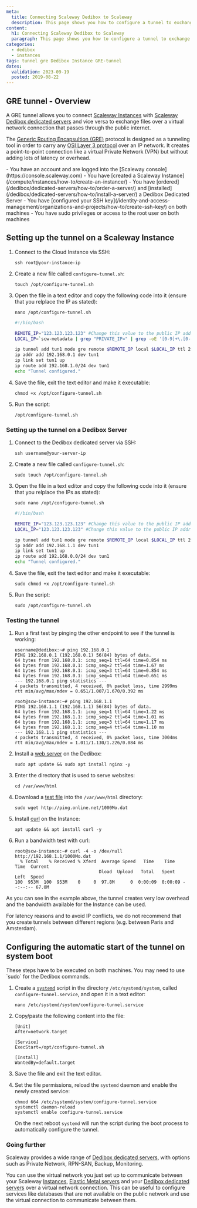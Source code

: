 ```yaml
---
meta:
  title: Connecting Scaleway Dedibox to Scaleway
  description: This page shows you how to configure a tunnel to exchange data between a Scaleway Dedibox dedicated server and a Scaleway Cloud Instance.
content:
  h1: Connecting Scaleway Dedibox to Scaleway
  paragraph: This page shows you how to configure a tunnel to exchange data between a Scaleway Dedibox dedicated server and a Scaleway Cloud Instance.
categories:
  - dedibox
  - instances
tags: tunnel gre Dedibox Instance GRE-tunnel
dates:
  validation: 2023-09-19
  posted: 2019-08-22
---
```


## GRE tunnel - Overview

A GRE tunnel allows you to connect [Scaleway Instances](https://www.scaleway.com/en/virtual-instances/) with [Scaleway Dedibox dedicated servers](https://www.scaleway.com/en/dedibox/) and vice versa to exchange files over a virtual network connection that passes through the public internet.

<Lightbox src="scaleway-gre-private-tunnel.webp" width="800" alt="" />

The [Generic Routing Encapsultion (GRE)](https://en.wikipedia.org/wiki/Generic_Routing_Encapsulation) protocol is designed as a tunneling tool in order to carry any [OSI Layer 3 protocol](https://en.wikipedia.org/wiki/Network_layer) over an IP network. It creates a point-to-point connection like a virtual Private Network (VPN) but without adding lots of latency or overhead.

<Macro id="requirements" />

<Message type="requirement">
  - You have an account and are logged into the [Scaleway console](https://console.scaleway.com)
  - You have [created a Scaleway Instance](/compute/instances/how-to/create-an-instance/)
  - You have [ordered](/dedibox/dedicated-servers/how-to/order-a-server/) and [installed](/dedibox/dedicated-servers/how-to/install-a-server/) a Dedibox Dedicated Server
  - You have [configured your SSH key](/identity-and-access-management/organizations-and-projects/how-to/create-ssh-key/) on both machines
  - You have sudo privileges or access to the root user on both machines
</Message>

## Setting up the tunnel on a Scaleway Instance

1. Connect to the Cloud Instance via SSH:
    ```
    ssh root@your-instance-ip
    ```
2. Create a new file called `configure-tunnel.sh`:
    ```
    touch /opt/configure-tunnel.sh
    ```
3. Open the file in a text editor and copy the following code into it (ensure that you relplace the IP as stated):
    ```
    nano /opt/configure-tunnel.sh
    ```

    ```bash
    #!/bin/bash

    REMOTE_IP="123.123.123.123" #Change this value to the public IP address of the Instance
    LOCAL_IP=`scw-metadata | grep "PRIVATE_IP=" | grep -oE '[0-9]+\.[0-9]+\.[0-9]+\.[0-9]+'`

    ip tunnel add tun1 mode gre remote $REMOTE_IP local $LOCAL_IP ttl 255
    ip addr add 192.168.0.1 dev tun1
    ip link set tun1 up
    ip route add 192.168.1.0/24 dev tun1
    echo "Tunnel configured."
    ```
4. Save the file, exit the text editor and make it executable:
    ```
    chmod +x /opt/configure-tunnel.sh
    ```
5. Run the script:
    ```
    /opt/configure-tunnel.sh
    ```

### Setting up the tunnel on a Dedibox Server

1. Connect to the Dedibox dedicated server via SSH:
    ```
    ssh username@your-server-ip
    ```
2. Create a new file called `configure-tunnel.sh`:
    ```
    sudo touch /opt/configure-tunnel.sh
    ```
3. Open the file in a text editor and copy the following code into it (ensure that you relplace the IPs as stated):
    ```
    sudo nano /opt/configure-tunnel.sh
    ```

    ```bash
    #!/bin/bash

    REMOTE_IP="123.123.123.123" #Change this value to the public IP address of the Scaleway Cloud Instance
    LOCAL_IP="123.123.123.123" #Change this value to the public IP address of the Dedibox dedicated server

    ip tunnel add tun1 mode gre remote $REMOTE_IP local $LOCAL_IP ttl 255
    ip addr add 192.168.1.1 dev tun1
    ip link set tun1 up
    ip route add 192.168.0.0/24 dev tun1
    echo "Tunnel configured."
    ```
4. Save the file, exit the text editor and make it executable:
    ```
    sudo chmod +x /opt/configure-tunnel.sh
    ```
5. Run the script:
    ```
    sudo /opt/configure-tunnel.sh
    ```

### Testing the tunnel

1. Run a first test by pinging the other endpoint to see if the tunnel is working:
    ```
    username@dedibox:~# ping 192.168.0.1
    PING 192.168.0.1 (192.168.0.1) 56(84) bytes of data.
    64 bytes from 192.168.0.1: icmp_seq=1 ttl=64 time=0.854 ms
    64 bytes from 192.168.0.1: icmp_seq=2 ttl=64 time=1.67 ms
    64 bytes from 192.168.0.1: icmp_seq=3 ttl=64 time=0.854 ms
    64 bytes from 192.168.0.1: icmp_seq=4 ttl=64 time=0.651 ms
    --- 192.168.0.1 ping statistics ---
    4 packets transmitted, 4 received, 0% packet loss, time 2999ms
    rtt min/avg/max/mdev = 0.651/1.007/1.670/0.392 ms
    ```

    ```
    root@scw-instance:~# ping 192.168.1.1
    PING 192.168.1.1 (192.168.1.1) 56(84) bytes of data.
    64 bytes from 192.168.1.1: icmp_seq=1 ttl=64 time=1.22 ms
    64 bytes from 192.168.1.1: icmp_seq=2 ttl=64 time=1.01 ms
    64 bytes from 192.168.1.1: icmp_seq=3 ttl=64 time=1.17 ms
    64 bytes from 192.168.1.1: icmp_seq=4 ttl=64 time=1.10 ms
    --- 192.168.1.1 ping statistics ---
    4 packets transmitted, 4 received, 0% packet loss, time 3004ms
    rtt min/avg/max/mdev = 1.011/1.130/1.226/0.084 ms
    ```
2. Install a [web server](/tutorials/installation-lemp-ubuntu-bionic/) on the Dedibox:
    ```
    sudo apt update && sudo apt install nginx -y
    ```
3. Enter the directory that is used to serve websites:
    ```
    cd /var/www/html
    ```
4. Download a [test file](http://ping.online.net/) into the `/var/www/html` directory:
    ```
    sudo wget http://ping.online.net/1000Mo.dat
    ```
5. Install [curl](https://en.wikipedia.org/wiki/CURL) on the Instance:
    ```
    apt update && apt install curl -y
    ```
6. Run a bandwidth test with curl:
    ```
    root@scw-instance:~# curl -4 -o /dev/null http://192.168.1.1/1000Mo.dat
      % Total    % Received % Xferd  Average Speed   Time    Time     Time  Current
                                    Dload  Upload   Total   Spent    Left  Speed
    100  953M  100  953M    0     0  97.8M      0  0:00:09  0:00:09 --:--:-- 67.0M
    ```

As you can see in the example above, the tunnel creates very low overhead and the bandwidth available for the Instance can be used.

<Message type="tip">
  For latency reasons and to avoid IP conflicts, we do not recommend that you create tunnels between different regions (e.g. between Paris and Amsterdam).
</Message>

## Configuring the automatic start of the tunnel on system boot

<Message type="important">
  These steps have to be executed on both machines. You may need to use `sudo` for the Dedibox commands.
</Message>

1. Create a [`systemd`](https://en.wikipedia.org/wiki/Systemd) script in the directory `/etc/systemd/system`, called `configure-tunnel.service`, and open it in a text editor:
    ```
    nano /etc/systemd/system/configure-tunnel.service
    ```
2. Copy/paste the following content into the file:
    ```
    [Unit]
    After=network.target

    [Service]
    ExecStart=/opt/configure-tunnel.sh

    [Install]
    WantedBy=default.target
    ```
3. Save the file and exit the text editor.
4. Set the file permissions, reload the `systemd` daemon and enable the newly created service:
    ```
    chmod 664 /etc/systemd/system/configure-tunnel.service
    systemctl daemon-reload
    systemctl enable configure-tunnel.service
    ```

    On the next reboot `systemd` will run the script during the boot process to automatically configure the tunnel.

### Going further

Scaleway provides a wide range of [Dedibox dedicated servers](https://www.scaleway.com/en/dedibox/), with options such as Private Network, RPN-SAN, Backup, Monitoring.

You can use the virtual network you just set up to communicate between your Scaleway [Instances](https://www.scaleway.com/en/virtual-instances/), [Elastic Metal servers](https://www.scaleway.com/en/elastic-metal/) and your [Dedibox dedicated servers](https://www.scaleway.com/en/dedibox/) over a virtual network connection. This can be useful to configure services like databases that are not available on the public network and use the virtual connection to communicate between them.
